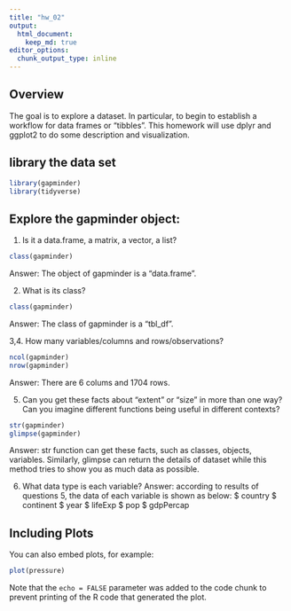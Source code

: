 ```yaml
---
title: "hw_02"
output: 
  html_document:
    keep_md: true
editor_options: 
  chunk_output_type: inline
---
```


## Overview

The goal is to explore a dataset. In particular, to begin to establish a workflow for data frames or “tibbles”. This homework will use dplyr and ggplot2 to do some description and visualization.

## library the data set
```r
library(gapminder)
library(tidyverse)
```

## Explore the gapminder object:
1. Is it a data.frame, a matrix, a vector, a list?
```r
class(gapminder)
```
Answer: The object of gapminder is a "data.frame". 

2. What is its class?
```r
class(gapminder)
```
Answer: The class of gapminder is a "tbl_df". 

3,4. How many variables/columns and rows/observations?
```r
ncol(gapminder)
nrow(gapminder)
```
Answer: There are 6 colums and 1704 rows. 

5. Can you get these facts about “extent” or “size” in more than one way? Can you imagine different functions being useful in different contexts?
```r
str(gapminder)
glimpse(gapminder)
```
Answer: str function can get these facts, such as classes, objects, variables.  Similarly, glimpse can return the details of dataset while this method tries to show you as much data as possible. 

6. What data type is each variable?
Answer: according to results of questions 5, the data of each variable is shown as below:
$ country   <fct> 
$ continent <fct> 
$ year      <int> 
$ lifeExp   <dbl> 
$ pop       <int> 
$ gdpPercap <dbl>


## Including Plots

You can also embed plots, for example:

```r
plot(pressure)
```

Note that the `echo = FALSE` parameter was added to the code chunk to prevent printing of the R code that generated the plot.
